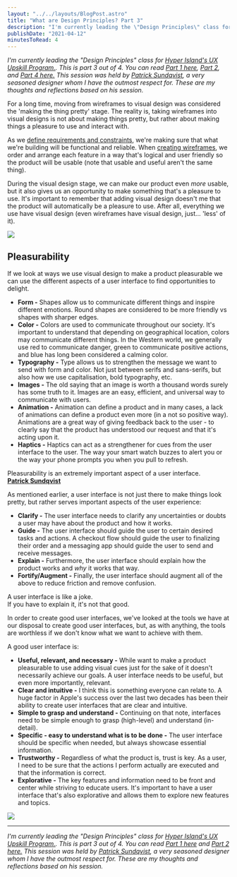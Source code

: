 ```yaml
---
layout: "../../layouts/BlogPost.astro"
title: "What are Design Principles? Part 3"
description: "I'm currently leading the \"Design Principles\" class for Hyper Island's UX Upskill Program.. This is part 3 out of 4. You can read Part 1 here, Part 2, and Part 4 here. This session was held by Patrick Sundqvist, a very seasoned designer whom I have the outmost respect for. These are my thoughts and reflections based on his session.\n\n\nFor a long time, moving from wireframes to visual design was considered the 'making the thing pretty' stage. The reality is, taking wireframes into visual designs i"
publishDate: "2021-04-12"
minutesToRead: 4
---
```


<p><em>I'm currently leading the "Design Principles" class for <a href="https://www.hyperisland.com/programs-and-courses/ux-designer-upskill?ref=antonsten.com">Hyper Island's UX Upskill Program.</a>. This is part 3 out of 4. You can read <a href="https://www.antonsten.com/design-principles/">Part 1 here</a>, <a href="https://www.antonsten.com/design-principles-part2/">Part 2</a>, and <a href="https://www.antonsten.com/design-principles-part4/">Part 4 here.</a> This session was held by <a href="http://designcareof.co/?ref=antonsten.com">Patrick Sundqvist</a>, a very seasoned designer whom I have the outmost respect for. These are my thoughts and reflections based on his session.</em></p>
<p>For a long time, moving from wireframes to visual design was considered the 'making the thing pretty' stage. The reality is, taking wireframes into visual designs is not about making things pretty, but rather about making things a pleasure to use and interact with.</p>
<p>As we <a href="https://www.antonsten.com/design-principles-part2/">define requirements and constraints</a>, we're making sure that what we're building will be functional and reliable. When <a href="https://www.antonsten.com/design-principles-part2/">creating wireframes</a>, we order and arrange each feature in a way that's logical and user friendly so the product will be usable (note that usable and useful aren't the same thing).</p>
<p>During the visual design stage, we can make our product even <em>more</em> usable, but it also gives us an opportunity to make something that's a pleasure to use. It's important to remember that adding visual design doesn't me that the product will automatically be a pleasure to use. After all, everything we use have visual design (even wireframes have visual design, just... 'less' of it).</p>

![](/images/2024/09/maslow-3.webp)
<h2 id="pleasurability">Pleasurability</h2>
<p>If we look at ways we use visual design to make a product pleasurable we can use the different aspects of a user interface to find opportunities to delight.</p>
<ul>
<li><strong>Form -</strong> Shapes allow us to communicate different things and inspire different emotions. Round shapes are considered to be more friendly vs shapes with sharper edges.</li>
<li><strong>Color -</strong> Colors are used to communicate throughout our society. It's important to understand that depending on geographical location, colors may communicate different things. In the Western world, we generally use red to communicate danger, green to communicate positive actions, and blue has long been considered a calming color.</li>
<li><strong>Typography -</strong> Type allows us to strengthen the message we want to send with form and color. Not just between serifs and sans-serifs, but also how we use capitalisation, bold typography, etc.</li>
<li><strong>Images -</strong> The old saying that an image is worth a thousand words surely has some truth to it. Images are an easy, efficient, and universal way to communicate with users.</li>
<li><strong>Animation -</strong> Animation can define a product and in many cases, a lack of animations can define a product even more (in a not so positive way). Animations are a great way of giving feedback back to the user - to clearly say that the product has understood our request and that it's acting upon it.</li>
<li><strong>Haptics -</strong> Haptics can act as a strengthener for cues from the user interface to the user. The way your smart watch buzzes to alert you or the way your phone prompts you when you pull to refresh.</li>
</ul>

<div class="blockquote">
<div><p>Pleasurability is an extremely important aspect of a user interface.<br>
<strong><a href="http://designcareof.co/?ref=antonsten.com">Patrick Sundqvist</a></strong></p></div>
</div>

<p>As mentioned earlier, a user interface is not just there to make things look pretty, but rather serves important aspects of the user experience:</p>
<ul>
<li><strong>Clarify -</strong> The user interface needs to clarify any uncertainties or doubts a user may have about the product and how it works.</li>
<li><strong>Guide -</strong> The user interface should guide the user to certain desired tasks and actions. A checkout flow should guide the user to finalizing their order and a messaging app should guide the user to send and receive messages.</li>
<li><strong>Explain -</strong> Furthermore, the user interface should explain how the product works and <em>why</em> it works that way.</li>
<li><strong>Fortify/Augment -</strong> Finally, the user interface should augment all of the above to reduce friction and remove confusion.</li>
</ul>

<div class="blockquote">
<div><p>A user interface is like a joke.<br>
If you have to explain it, it's not that good.</p></div>
</div>

<p>In order to create good user interfaces, we've looked at the tools we have at our disposal to create good user interfaces, but, as with anything, the tools are worthless if we don't know what we want to achieve with them.</p>
<p>A good user interface is:</p>
<ul>
<li><strong>Useful, relevant, and necessary -</strong> While want to make a product pleasurable to use adding visual cues just for the sake of it doesn't necessarily achieve our goals. A user interface needs to be useful, but even more importantly, relevant.</li>
<li><strong>Clear and intuitive -</strong> I think this is something everyone can relate to. A huge factor in Apple's success over the last two decades has been their ability to create user interfaces that are clear and intuitive.</li>
<li><strong>Simple to grasp and understand -</strong> Continuing on that note, interfaces need to be simple enough to grasp (high-level) and understand (in-detail).</li>
<li><strong>Specific - easy to understand what is to be done -</strong> The user interface should be specific when needed, but always showcase essential information.</li>
<li><strong>Trustworthy -</strong> Regardless of what the product is, trust is key. As a user, I need to be sure that the actions I perform actually are executed and that the information is correct.</li>
<li><strong>Explorative -</strong> The key features and information need to be front and center while striving to educate users. It's important to have a user interface that's also explorative and allows them to explore new features and topics.</li>
</ul>

![](/images/2024/09/scanning.webp)
<hr>
<p><em>I'm currently leading the "Design Principles" class for <a href="https://www.hyperisland.com/programs-and-courses/ux-designer-upskill?ref=antonsten.com">Hyper Island's UX Upskill Program.</a>. This is part 3 out of 4. You can read <a href="https://www.antonsten.com/design-principles/">Part 1 here</a> and <a href="https://www.antonsten.com/design-principles-part2/">Part 2 here.</a> This session was held by <a href="http://designcareof.co/?ref=antonsten.com">Patrick Sundqvist</a>, a very seasoned designer whom I have the outmost respect for. These are my thoughts and reflections based on his session.</em></p>
